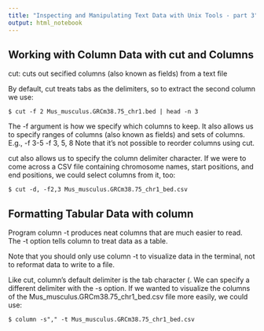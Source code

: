 ```yaml
---
title: "Inspecting and Manipulating Text Data with Unix Tools - part 3"
output: html_notebook
---
```


## Working with Column Data with cut and Columns

cut: cuts out secified columns (also known as fields) from a text file

By default, cut treats tabs as the delimiters, so to extract the second column we use:
```{}
$ cut -f 2 Mus_musculus.GRCm38.75_chr1.bed | head -n 3
```

The -f argument is how we specify which columns to keep.
It also allows us to specify ranges of columns (also known as fields) and sets of columns.
E.g., -f 3-5
      -f 3, 5, 8
Note that it's not possible to reorder columns using cut.

cut also allows us to specify the column delimiter character. 
If we were to come across a CSV file containing chromosome names, start positions, and end positions, we could select columns from it, too:
```{}
$ cut -d, -f2,3 Mus_musculus.GRCm38.75_chr1_bed.csv
```

## Formatting Tabular Data with column

Program column -t produces neat columns that are much easier to read. 
The -t option tells column to treat data as a table.

Note that you should only use column -t to visualize data in the terminal, not to reformat data to write to a file. 

Like cut, column's default delimiter is the tab character (\t). We can specify a different delimiter with the -s option. 
If we wanted to visualize the columns of the Mus_musculus.GRCm38.75_chr1_bed.csv file more easily, we could use:
```{}
$ column -s"," -t Mus_musculus.GRCm38.75_chr1_bed.csv
```


